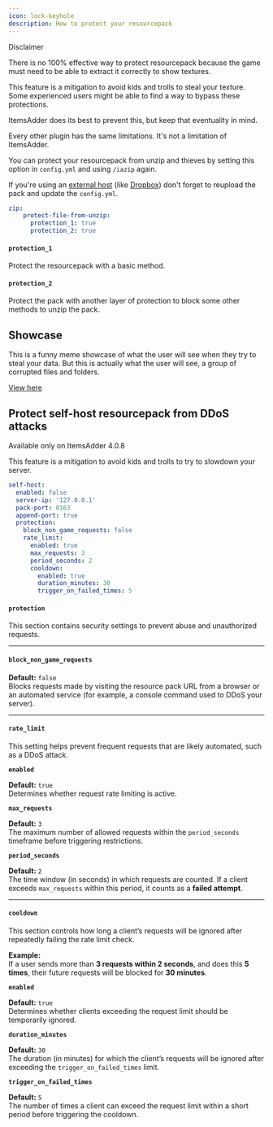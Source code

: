 ```yaml
---
icon: lock-keyhole
description: How to protect your resourcepack
---
```


<Warning>
Disclaimer

There is no 100% effective way to protect resourcepack because the game must need to be able to extract it correctly to show textures.

This feature is a mitigation to avoid kids and trolls to steal your texture.\
Some experienced users might be able to find a way to bypass these protections.

ItemsAdder does its best to prevent this, but keep that eventuality in mind.

Every other plugin has the same limitations. It's not a limitation of ItemsAdder.
</Warning>


You can protect your resourcepack from unzip and thieves by setting this option in `config.yml` and using `/iazip` again.

If you're using an [external host](../plugin-usage/resourcepack-hosting/) (like [Dropbox](../plugin-usage/resourcepack-hosting/resourcepack-on-dropbox.md)) don't forget to reupload the pack and update the `config.yml`.


```yaml config.yml lines icon="yaml"
zip:
    protect-file-from-unzip:
      protection_1: true
      protection_2: true
```


#### `protection_1`

Protect the resourcepack with a basic method.

#### `protection_2`

Protect the pack with another layer of protection to block some other methods to unzip the pack.

## Showcase

This is a funny meme showcase of what the user will see when they try to steal your data. But this is actually what the user will see, a group of corrupted files and folders.


[View here](https://youtu.be/MhtEhoOuWV8)


## Protect self-host resourcepack from DDoS attacks


<Warning>
Available only on ItemsAdder 4.0.8
</Warning>


This feature is a mitigation to avoid kids and trolls to try to slowdown your server.


```yaml config.yml lines icon="yaml"
self-host:
  enabled: false
  server-ip: '127.0.0.1'
  pack-port: 8163
  append-port: true
  protection:
    block_non_game_requests: false
    rate_limit:
      enabled: true
      max_requests: 3
      period_seconds: 2
      cooldown:
        enabled: true
        duration_minutes: 30
        trigger_on_failed_times: 5
```


#### `protection`

This section contains security settings to prevent abuse and unauthorized requests.

***

#### `block_non_game_requests`

**Default:** `false`\
Blocks requests made by visiting the resource pack URL from a browser or an automated service (for example, a console command used to DDoS your server).

***

#### `rate_limit`

This setting helps prevent frequent requests that are likely automated, such as a DDoS attack.

**`enabled`**

**Default:** `true`\
Determines whether request rate limiting is active.

**`max_requests`**

**Default:** `3`\
The maximum number of allowed requests within the `period_seconds` timeframe before triggering restrictions.

**`period_seconds`**

**Default:** `2`\
The time window (in seconds) in which requests are counted. If a client exceeds `max_requests` within this period, it counts as a **failed attempt**.

***

#### `cooldown`

This section controls how long a client’s requests will be ignored after repeatedly failing the rate limit check.

**Example:**\
If a user sends more than **3 requests within 2 seconds**, and does this **5 times**, their future requests will be blocked for **30 minutes**.

**`enabled`**

**Default:** `true`\
Determines whether clients exceeding the request limit should be temporarily ignored.

**`duration_minutes`**

**Default:** `30`\
The duration (in minutes) for which the client’s requests will be ignored after exceeding the `trigger_on_failed_times` limit.

**`trigger_on_failed_times`**

**Default:** `5`\
The number of times a client can exceed the request limit within a short period before triggering the cooldown.
